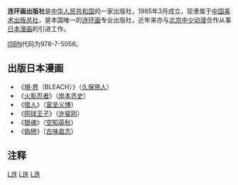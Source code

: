 '''连环画出版社'''是[[中华人民共和国|中华人民共和国]]的一家出版社，1985年3月成立，现隶属于[[中国美术出版总社|中国美术出版总社]]，是本国唯一的[[连环画|连环画]]专业出版社，近年来亦与[[北京中少动漫|北京中少动漫]]合作从事[[日本漫画|日本漫画]]的引进工作。

[[ISBN|ISBN]]代码为978-7-5056。

==出版日本漫画==
*《[[境·界|境·界]]（BLEACH）》（[[久保带人|久保带人]]）
*《[[火影忍者|火影忍者]]》（[[岸本齐史|岸本齐史]]）
*《[[HUNTER×HUNTER|猎人]]》（[[富坚义博|富坚义博]]）
*《[[网球王子|网球王子]]》（[[许斐刚|许斐刚]]）
*《[[银魂|银魂]]》（[[空知英秋|空知英秋]]）
*《[[偽戀|偽戀]]》（[[古味直志|古味直志]]）

==注释==
{{reflist}}

{{newspaper-stub}}
[[Category:中华人民共和国出版社|L连]]
[[Category:漫画出版社|L连]]
[[Category:1985年成立的公司|L连]]